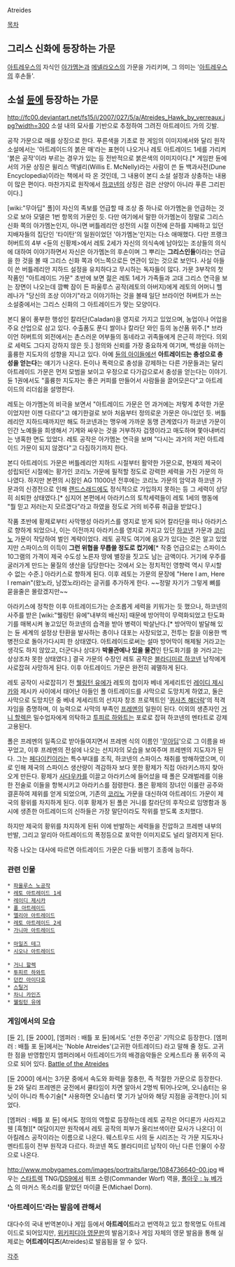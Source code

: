 Atreides

[[목차]]
== 그리스 신화에 등장하는 가문 ==
[[아트레우스]]의 자식인 [[아가멤논]]과 [[메넬라오스]]의 가문을 가리키며, 그 의미는 '[[아트레우스]]의 후손들'.  

== 소설 [[듄]]에 등장하는 가문 ==
http://fc00.deviantart.net/fs15/i/2007/027/5/a/Atreides_Hawk_by_verreaux.jpg?width=300
소설 내의 묘사를 기반으로 추정하여 그려진 아트레이드 가의 깃발.

공작 가문으로 매를 상징으로 한다. 푸른색을 기초로 한 게임의 이미지에서와 달리 원작 소설에서는 '아트레이드의 붉은 매'라는 표현이 나오거나 레토 아트레이드 1세를 가리켜 '붉은 공작'이라 부르는 경우가 있는 등 전반적으로 붉은색의 이미지이다.[* 게임판 듄에서의 가문 상징은 윌리스 맥넬리(Willis E. McNelly)라는 사람이 쓴 듄 백과사전(Dune Encyclopedia)이라는 책에서 따 온 것인데, 그 내용이 본디 소설 설정과 상충하는 내용이 많은 편이다. 마찬가지로 원작에서 [[하코넨]]의 상징은 검은 산양이 아니라 푸른 그리핀이다.]

[wiki:"무아딥" 폴]이 자신의 족보를 언급할 때 조상 중 하나로 아가멤논을 언급하는 것으로 보아 모델은 1번 항목의 가문인 듯. 다만 여기에서 말한 아가멤논이 정말로 그리스 신화 쪽의 아가멤논인지, 아니면 버틀레리안 성전의 시절 이전에 은하를 지배하고 있던 지배자들의 집단인 '타이탄'의 일원이었던 '아가멤논'인지는 다소 애매했다.  다만 프랭크 허버트의 4부 <듄의 신황제>에서 레토 2세가 자신의 의식속에 남아있는 조상들의 의식에 대하여 이야기하면서 자신은 아가멤논의 후손이며 그 뿌리는 '''그리스인들'''이라는 언급을 한 것을 볼 때 그리스 신화 쪽과 어느쪽으로든 연관이 있는 것으로 보인다. 사실 아들이 쓴 버틀레리안 지하드 설정을 유치하다고 무시하는 독자들이 많다. 가문 3부작의 첫 작품인 "아트레이드 가문" 초반에 보면 젊은 레토 1세가 가족들과 고대 그리스 연극을 보는 장면이 나오는데 깜빡 잠이 든 파울루스 공작(레토의 아버지)에게 레토의 어머니 헬레나가 "당신의 조상 이야기"라고 이야기하는 것을 볼때 일단 브라이언 허버트가 쓰는 소설중에서는 그리스 신화의 그 아트레이드가 맞는 모양이다. 

본디 물이 풍부한 행성인 칼라단(Caladan)을 영지로 가지고 있었으며, 농업이나 어업을 주요 산업으로 삼고 있다. 수출품도 푼디 쌀이나 칼라단 와인 등의 농산품 위주.[* 브라이언 허버트의 외전에서는 촌스러운 어부들의 동네라고 귀족들에게 은근히 까인다. 의외로 세력도 그다지 강하지 않은 듯.] 정의와 신뢰를 가장 중요하게 여기며, 백성을 아끼는 훌륭한 지도자의 성향을 지니고 있다.  아예 [[듄의 아이들]]에선 '''아트레이드는 충성으로 충성을 얻는다'''는 얘기가 나온다.  돈이나 폭력으로 충성을 강제하는 다른 가문들과는 달리 아트레이드 가문은 먼저 모범을 보이고 우정으로 다가감으로서 충성을 얻는다는 이야기. 듄 1권에서도 "훌륭한 지도자는 좋은 커피를 만들어서 사람들을 끌어모은다"고 아트레이드의 리더쉽을 설명한다.  

레토는 아가멤논의 비극을 보면서 "아트레이드 가문은 먼 과거에는 저렇게 추악한 가문이었지만 이젠 다르다"고 얘기한걸로 보아 처음부터 정의로운 가문은 아니었던 듯. 버틀레리안 지하드때까지만 해도 하코넨과는 맹우에 가까운 동맹 관계였다가 하코넨 가문이 인간 노예들을 희생해서 기계와 싸우는 것을 거부하자 겁쟁이라고 매도하며 쫓아내버리는 냉혹한 면도 있었다. 레토 공작은 아가멤논 연극을 보며 "다시는 과거의 저런 아트레이드 가문이 되지 않겠다"고 다짐하기까지 한다.

본디 아트레이드 가문은 버틀레리안 지하드 시절부터 활약한 가문으로, 현재의 제국이 성립되던 시절에는 황가인 코리노 가문에 필적할 정도로 강력한 세력을 가진 가문의 하나였다. 하지만 본편의 시점인 AG 11000년 전후에는 코리노 가문의 암약과 하코넨 가문과의 신경전으로 인해 [[랜드스래드]]에도 정식적으로 가입하지 못하는 등 그 세력이 상당히 쇠퇴한 상태였다.[* 심지어 본편에서 아라키스의 토착세력들이 레토 1세의 행동에 "뭘 믿고 저러는지 모르겠다"라고 하였을 정도로 거의 비주류 취급을 받았다.]

작품 초반에 황제로부터 사막행성 아라키스를 영지로 받게 되어 칼라단을 떠나 아라키스로 향하게 되었으나, 이는 이전까지 아라키스를 영지로 가지고 있던 [[하코넨]] 가문과 [[코리노]] 가문이 작당하여 벌인 계략이었다.  레토 공작도 여기에 음모가 있다는 것은 알고 있었지만 스파이스의 이득이 '''그런 위협을 무릅쓸 정도로 컸기에'''[* 작중 언급으로는 스파이스 10그램의 가격이 제국 수도성 노른자 땅에 별장을 짓고도 남는 금액이다. 거기에 우주를 굴러가게 만드는 물질의 생산을 담당한다는 것에서 오는 정치적인 영향력 역시 무시할 수 없는 수준.] 아라키스로 향하게 된다. 이후 레토는 가문의 문장에 "Here I am, Here I remain"(왔노라, 남겠노라)라는 글귀를 추가하게 한다. ~~정말 자기가 그렇게 뼈를 묻을줄은 몰랐겠지만~~

아라키스에 정착한 이후 아트레이드가는 순조롭게 세력을 키워가는 듯 했으나, 하코넨의 사주를 받은 [wiki:"웰링턴 유에"내부의 배신자] 때문에 방어막이 무력화되었고 탄도화기를 매복시켜 놓고있던 하코넨의 습격을 받아 병력이 박살난다.[* 방어막이 발달해 있는 듄 세계의 설정상 탄환을 발사하는 총이나 대포는 사장되었고, 전투는 칼을 이용한 백병전으로 돌아가다시피 한 상태였다. 아트레이드로써는 설마 방어막이 해제될 거라고는 생각도 하지 않았고, 더군다나 상대가 '''박물관에나 있을 물건'''인 탄도화기를 쓸 거라고는 상상조차 못한 상태였다.] 결국 가문의 수장인 레토 공작은 [[블라디미르 하코넨]] 남작에게 사로잡혀 사망하게 된다.  이후 아트레이드 가문은 완전히 궤멸하게 된다.

레토 공작이 사로잡히기 전 [[웰링턴 유에]]가 레토의 첩이자 베네 게세리트인 [[레이디 제시카]]와 제시카 사이에서 태어난 아들인 폴 아트레이드를 사막으로 도망치게 하였고, 둘은 사막으로 도망치던 중 베네 게세리트의 선지자 창조 프로젝트인 '[[퀴사츠 해더락]]'의 적격자임을 증명하며, 이 능력으로 사막의 부족인 [[프레멘]]의 일원이 된다.  이외의 생존자인 [[거니 할렉]]은 밀수업자에게 의탁하고 [[투피르 하와트]]는 포로로 잡혀 하코넨의 멘타트로 강제고용된다.

폴은 프레멘의 일족으로 받아들여지면서 프레멘 식의 이름인 '[[무아딥]]'으로 그 이름을 바꾸었고, 이후 프레멘의 전설에 나오는 선지자의 모습을 보여주며 프레멘의 지도자가 된다. 그는 [[페다이킨]]이라는 특수부대를 조직, 하코넨의 스파이스 채취를 방해하였으며, 이로 인해 제국의 스파이스 생산량이 격감하자 보다 못한 황제가 직접 아라키스까지 찾아오게 만든다. 황제가 [[사다우카]]를 이끌고 아라키스에 들어섰을 때 폴은 모래벌레를 이용한 전술로 이들을 항복시키고 아라키스를 점령한다. 폴은 황제의 장녀인 이룰란 공주와 결혼하여 제위를 얻게 되었으며, 기존의 [[코리노]] 가문을 대신하여 아트레이드 가문이 제국의 황위를 차지하게 된다.  이후 황제가 된 폴은 거니를 칼라단의 후작으로 임명함과 동시에 생존한 아트레이드의 신하들은 가장 말단이라도 작위를 받도록 조치했다.

하지만 제국의 황위를 차지하게 된뒤 이에 반발하는 세력들을 진압하고 프레멘 내부의 반발, 그리고 알리아 아트레이드의 폭정등으로 포악한 이미지로도 널리 알려지게 된다.

작중 나오는 대사에 따르면 아트레이드 가문은 다들 비행기 조종에 능하다.  

=== 관련 인물 ===
 * [[파울루스 노공작]]
 * [[레토 아트레이드 1세]]
 * [[레이디 제시카]]
 * [[폴 아트레이드]]
 * [[엘리아 아트레이드]]
 * [[레토 아트레이드 2세]]
 * [[가니마 아트레이드]]

 * [[마일즈 테그]]
 * [[시오나 아트레이드]]

 * [[거니 할렉]]
 * [[투피르 하와트]]
 * [[던칸 아이다호]]
 * [[스틸거]]
 * [[차니 카인즈]]
 * [[웰링턴 유에]]

=== 게임에서의 모습 ===
[듄 2], [듄 2000], [엠퍼러 : 배틀 포 듄]에서도 '선한 주인공' 기믹으로 등장한다. [엠퍼러 : 배틀 포 듄]에서는 'Noble Atreides'(고귀한 아트레이드) 라고 말해 줄 정도. 고귀한 점을 반영함인지 엠퍼러에서 아트레이드가의 배경음악들은 오케스트라 풍 위주의 곡으로 되어 있다. [http://www.youtube.com/watch?v=QHIdDOqVZDM Battle of the Atreides]

[듄 2000] 에서는 3가문 중에서 속도와 화력을 절충한, 즉 적절한 가문으로 등장한다. 듄 2와 달리 프레멘은 궁전에서 쿨타임이 차면 알아서 2명씩 튀어나오며, 오니솝터는 유닛이 아니라 특수기술[* 사용하면 오니솝터 몇 기가 날아와 해당 지점을 공격한다.]이 되었다.

[엠퍼러 : 배틀 포 듄] 에서도 정의의 역할로 등장하는데 레토 공작은 어디론가 사라지고 웬 [흑형][* 여담이지만 원작에서 레토 공작의 피부가 올리브색이란 묘사가 나온다] 이 아킬레스 공작이라는 이름으로 나온다. 웨스트우드 사의 듄 시리즈는 각 가문 지도자나 멘타트등이 전부 원작과 다르다. 하코넨 쪽도 블라디미르 남작이 아닌 다른 인물이 수장으로 나온다.

http://www.mobygames.com/images/portraits/large/1084736640-00.jpg
배우는 [[스타트렉]] TNG/[[DS9]]에서 워프 소령(Commander Worf) 역을, [[폴아웃 : 뉴 베가스]] 의 마커스 목소리를 맡았던 마이클 돈(Michael Dorn).

=== '아트레이드'라는 발음에 관해서 ===
대다수의 국내 번역본이나 게임 등에서 '''아트레이드'''라고 번역하고 있고 항목명도 아트레이드로 되어있지만, [http://en.wikipedia.org/wiki/House_Atreides 위키피디아 영문판]의 발음기호나 게임 자체의 영문 발음을 통해 실제로는 '''어트레이디즈'''(Atreides)로 발음됨을 알 수 있다.

[[각주]]
